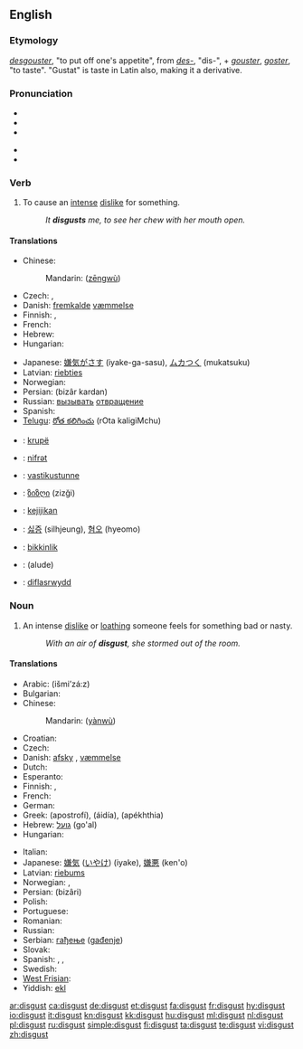 ==English==

===Etymology===
{{etyl|fro}} ''[[desgouster]]'', "to put off one's appetite", from ''[[des-]]'', "dis-", + ''[[gouster]]'', ''[[goster]]'', "to taste". "Gustat" is taste in Latin also, making it a derivative.

===Pronunciation===
* {{enPR|dĭs-kŭst'}}
* {{IPA|/dɪsˈgʌst/}}
* {{audio|En-us-disgust.ogg|Audio (US)}}
<!--* {{SAMPA|/En=dIs"kVst/}} --> <!-- SAMPA template doesn't work correctly -->
* {{SAMPA|/dIs"kVst/}}
* {{rhymes|ʌst}}

===Verb===
{{en-verb}}

# To cause an [[intense]] [[dislike]] for something.
#: ''It '''disgusts''' me, to see her chew with her mouth open.''

====Translations====
{{trans-top|to cause an intense dislike for something}}
* Chinese:
*: Mandarin: {{zh-ts|憎惡|憎恶}} ([[zēng]][[wù]])
* Czech: {{t-|cs|zhnusit}}, {{t-|cs|znechutit}}
* Danish: [[fremkalde]] [[væmmelse]]
* Finnish: {{t-|fi|iljettää}}, {{t-|fi|inhottaa}}
* French: {{t+|fr|dégoûter}}
* Hebrew: {{t|he|הגעיל|tr=hig'íl}}
* Hungarian: {{t+|hu|undorít}}
{{trans-mid}}
* Japanese: [[嫌気がさす]] (iyake-ga-sasu), [[ムカつく]] (mukatsuku)
* Latvian: [[riebties]]
* Norwegian: {{t+|no|avsky}}
* Persian: {{fa-Arab|[[بیزار کردن]]}} (bizâr kardan)
* Russian: [[вызывать]] [[отвращение]]
* Spanish: {{t-|es|repugnar}}
* [[Telugu]]: [[రోత కలిగించు]] (rOta kaligiMchu)
{{trans-bottom}}

{{checktrans-top}}
* {{ttbc|Albanian}}: [[krupë]]
* {{ttbc|Azeri}}: [[nifrәt]]
* {{ttbc|Estonian}}: [[vastikustunne]]
* {{ttbc|Georgian}}: [[ზიზღი]] (zizği)
* {{ttbc|Indonesian}}: [[kejijikan]]
* {{ttbc|Korean}}: [[싫증]] (silhjeung), [[혐오]] (hyeomo)
* {{ttbc|Turkish}}: [[bikkinlik]]
* {{ttbc|Uyghur}}: (alude)
* {{ttbc|Welsh}}: [[diflasrwydd]]
{{checktrans-bottom}}

===Noun===
{{wikipedia}}
{{en-noun|-}}

# An intense [[dislike]] or [[loathing]] someone feels for something bad or nasty.
#: ''With an air of '''disgust''', she stormed out of the room.''

====Translations====
{{trans-top|an intense dislike or repugnance}}
* Arabic: {{Arab|[[اشمئزاز|إشمئزاز]]}} (išmi’zá:z) {{m}}
* Bulgarian: {{t+|bg|отвращение|n|tr=otvraşenie}}
* Chinese:
*: Mandarin: {{zh-ts|厭惡|厌恶}} ([[yàn]][[wù]])
* Croatian: {{t-|hr|gađenje|n}}
* Czech: {{t-|cs|hnus|m}}
* Danish: [[afsky]] {{c}}, [[væmmelse]] {{c}}
* Dutch: {{t+|nl|afschuw}}
* Esperanto: {{t-|eo|naŭzo|xs=Esperanto}}
* Finnish: {{t-|fi|inho}}, {{t-|fi|vastenmielisyys}}
* French: {{t+|fr|dégoût|m}}
* German: {{t+|de|Ekel}}
* Greek: {{t+|el|αποστροφή|f}} (apostrofí), {{t+|el|αηδία|f}} (áidía), {{t+|el|απέχθεια|f}} (apékhthia)
* Hebrew: [[גועל]] (go'al) {{m}}
* Hungarian: {{t+|hu|undor}}
{{trans-mid}}
* Italian: {{t-|it|disgusto|m}}
* Japanese: [[嫌気]] ([[いやけ]]) (iyake), [[嫌悪]] (ken'o)
* Latvian: [[riebums]]
* Norwegian: {{t+|no|avsky|m}}, {{t-|no|vemmelse|m}}
* Persian: {{fa-Arab|[[بیزاری]]}} (bizâri)
* Polish: {{t-|pl|odraza|f}}
* Portuguese: {{t+|pt|repugnância|f}}
* Romanian: {{t-|ro|dezgust}}
* Russian: {{t+|ru|отвращение|n|tr=otvraščénije}}
* Serbian: [[гађење]] ([[gađenje]]) {{n}}
* Slovak: {{t-|sk|odpor}}
* Spanish: {{t-|es|repugnancia|f}}, {{t+|es|asco|m}},  {{t-|es|desazón|f}}
* Swedish: {{t+|sv|äckel}}
* [[West Frisian]]: {{t-|fy|mier|xs=West Frisian}}
* Yiddish: [[ekl]]
{{trans-bottom}}

[[ar:disgust]]
[[ca:disgust]]
[[de:disgust]]
[[et:disgust]]
[[fa:disgust]]
[[fr:disgust]]
[[hy:disgust]]
[[io:disgust]]
[[it:disgust]]
[[kn:disgust]]
[[kk:disgust]]
[[hu:disgust]]
[[ml:disgust]]
[[nl:disgust]]
[[pl:disgust]]
[[ru:disgust]]
[[simple:disgust]]
[[fi:disgust]]
[[ta:disgust]]
[[te:disgust]]
[[vi:disgust]]
[[zh:disgust]]